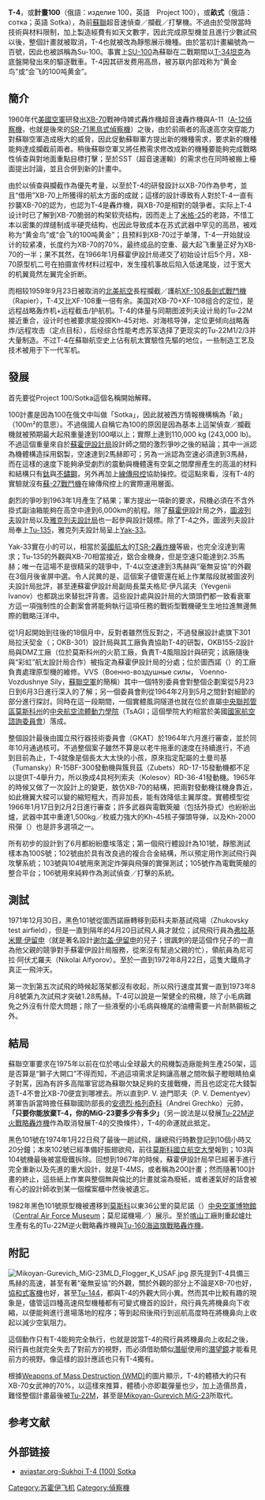 {{onesource|time=2019-03-20T13:49:02+00:00}}
{{noteTA
|G1=Aero
|G2=Military
|1=zh-hans:毫米; zh-tw:公釐; zh-hk:毫米;
|2=zh-hans:米; zh-tw:公尺; zh-hk:米;
}}
{{about|T-4蘇聯偵察機|日本教練機|T-4教練機}}
{{軍用飛機
|名稱=T-4
|圖片= [[File:SU-100_T4.JPG|300px]]
|照片說明=[[莫斯科|莫斯科]][[中央空軍博物館|中央空軍博物館]]中展示的T-4，未涂漆的机身清晰可见半硬壳结构密集的焊缝在外表面留下的痕迹。
|圖片2=[[File:T4.png|300px]]
|照片說明2=T-4的三视图
|類型=[[战略轰炸机|战略轰炸机]]/[[侦察机|侦察机]]
|代號=苏霍伊计划代号：100<br>西方国家代号：''Sotka''（畝）
|乘員=2名<br>（駕駛員、武器操作員／偵照員）
|首飛=1972年8月22日
|服役=取消
|退役=
|設計=[[蘇霍伊設計局|蘇霍伊設計局]]
|生產=
|產量=4架
|造價=
|狀態=
|用戶={{URS}}
|衍生=
|榮譽=
|數據=
|長度=44.5[[米_(單位)|米]]
|翼展=22.7米
|高度=11.2公尺
|翼面積=295.7平方米
|翼剖面=
|空重=55,600[[千克|千克]]（123,000磅）
|載重=
|正常起飛重量=114,000[[千克|千克]]（258,000磅）
|最大起飛重量=135,000[[千克|千克]]（297,000磅）
|發動機=4具[[科列索夫|科列索夫]]RD-36-41[[渦輪扇發動機|渦扇發動機]]
|推力=4×16,000kgf(35,300lbf，157kN)
|燃油量=
|最大速度=2,900千米／小时
|巡航速度=
|爬升率=
|實用升限=20,000—24,000公尺
|最大升限=
|最大航程=
|作戰半徑=6,000千米
|巡航半徑=
|翼負荷=
|推重比=
|最大過載=
|滑跑距離=
|機槍=
|機炮=
|火箭=
|飛彈=
|炸彈=
|其他=
}}
'''T-4'''，或'''計畫100'''（俄語：изделие 100，英語　Project 100），或'''畝式'''（俄語：сотка；英語 Sotka），為前[[蘇聯|蘇聯]]超音速偵查／攔截／打擊機。不過由於受限當時技術與材料限制，加上製造經費有如天文數字，因此完成原型機並且進行少數試飛以後，整個計畫就被取消，T-4也就被改為靜態展示機種。由於當初計畫編號為一百號，因此也被誤稱為Su-100。事實上[[SU-100驅逐戰車|SU-100]]為蘇聯在二戰期間以[[T-34坦克|T-34坦克]]為底盤開發出來的驅逐戰車。T-4因其研发费用高昂，被苏联内部戏称为“黄金鸟”或“会飞的100吨黄金”。

== 簡介 ==
1960年代[[美國空軍|美國空軍]]研發出[[XB-70|XB-70]]戰神侍婢式轟炸機超音速轟炸機與A-11（[[A-12偵察機|A-12偵察機]]，也就是後來的[[SR-71黑鳥式偵察機|SR-71黑鳥式偵察機]]）之後，由於前兩者的高速高空突穿能力對蘇聯空軍造成極大的威脅，因此促動蘇聯軍方提出新的機種需求，要求新的機種能夠達成攔截前兩者。稍後蘇聯空軍又將任務需求修改成新的機種要能夠完成戰略性偵查與對地面重點目標打擊；至於SST（超音速運輸）的需求也在同時被搬上檯面提出討論，並且合併到新的計畫中。

由於以偵查與攔截作為優先考量，以至於T-4的研發設計以XB-70作為參考，並且“借用”XB-70上所獲得的航太方面的成就；這樣的設計導致有人對於T-4一直有抄襲XB-70的認为，也認为T-4是轟炸機，與XB-70是相對的競爭者。实际上T-4设计时已了解到XB-70脆弱的构架软壳结构，因而走上了[[米格-25|米格-25]]的老路，不惜工本以密集的焊缝制成半硬壳结构，也因此导致成本在苏式武器中罕见的高昂，被戏称为“黄金鸟”或“会飞的100吨黄金”；且预料到XB-70过于单薄，T-4一开始就设计的较紧凑，长度约为XB-70的70%，最终成品的空重、最大起飞重量正好为XB-70的一半；果不其然，在1966年1月蘇霍伊設計局递交了初始设计后5个月，XB-70原型机二号在拍摄宣传材料过程中，发生撞机事故后陷入低速尾旋，过于宽大的机翼竟然左翼完全折断。

而相较1959年9月23日被取消的[[北美航空|北美航空]]長程攔截／護航[[XF-108|XF-108長劍式戰鬥機]]（Rapier），T-4又比XF-108重一倍有余。美国对XB-70+XF-108组合的定位，是远程战略轰炸机+远程截击/护航机。T-4的体量与同期图波列夫设计局的Tu-22M接近重合，设计时也被要求能投掷Kh-45对地、对海核导弹，定位更倾向战略轰炸/远程攻击（定点目标），后经综合性能考虑苏军选择了更现实的Tu-22M1/2/3并大量制造。不过T-4在蘇聯航空史上佔有航太實驗性先驅的地位，一些制造工艺及技术被用于下一代军机。

== 發展 ==

首先要從Project 100/Sotka這個名稱開始解釋。

100計畫是因為100在俄文中叫做「Sotka」，因此就被西方情報機構稱為「畝」（100m²的意思）。不過俄國人自稱它為100的原因是因為基本上這架偵查／攔截機就被預期最大起飛重量達到100噸以上；實際上達到110,000 kg (243,000 lb)。不過這個重量來自於[[蘇霍伊設計局|蘇霍伊設計局]]設計師之間的激烈爭吵之後的結論；其中一派認為機體構造採用鋁製，空速達到2馬赫即可；另為一派認為空速必須達到3馬赫，而在這樣的速度下能夠承受劇烈的震動與機體還有空氣之間摩擦產生的高溫的材料和結構只有[[鈦|鈦]]與[[不鏽鋼|不鏽鋼]]，另外再加上[[線傳飛控|線傳飛控]]協助操控。從這點來看，沒有T-4的實驗就沒有[[蘇-27戰鬥機|蘇-27戰鬥機]]在線傳飛控上的實際運用層面。

劇烈的爭吵到1963年1月產生了結果；軍方提出一項新的要求，飛機必須在不含外掛式副油箱能夠在高空中達到6,000km的航程。除了[[蘇霍伊|蘇霍伊]]設計局之外，[[圖波列夫|圖波列夫]]設計局以及[[雅克列夫設計局|雅克列夫設計局]]也一起參與設計競標。除了T-4之外，圖波列夫設計局奉上[[Tu-135|Tu-135]]，雅克列夫設計局呈上[[Yak-33|Yak-33]]。

Yak-33實在小的可以，相當於[[英國航太|英國航太]]的[[TSR-2轟炸機|TSR-2轟炸機]]等級，也完全沒達到需求；Tu-135的外觀與XB-70相當接近，鋁合金機身，但是空速只能達到2.35馬赫；唯一在這場不是很精采的競爭中，T-4以空速達到3馬赫與“毫無妥協”的外觀在3個月後雀屏中選。令人詫異的是，這個案子儘管還在紙上作業階段就被圖波列夫設計局批評，甚至連蘇霍伊設計局副局長葉夫格尼·伊凡諾夫（Yevgenii Ivanov）也都跳出來替批評背書。這些設計處與設計局的大頭頭們都一致看衰軍方這一項強制性的企劃案會將能夠執行這項任務的戰術型戰機硬生生地拉進無邊無際的戰略汪洋中。

從1月起開始到往後的18個月中，反對者雖然恆反對之，不過發展設計處旗下301局拉沃契金（{{link-en|Lavochkin|Lavochkin}}；OKB-301）設計局與其工廠負責協助T-4的研製，OKB155-2設計局與DMZ工廠（位於莫斯科州的火箭工廠，負責T-4風阻設計與研究；該廠隨後與{{link-en|MKB Raduga|MKB Raduga}}“彩虹”航太設計局合作）被指定為蘇霍伊設計局的分處；位於圖西諾（{{link-en|Tushino|Tushino}}）的工廠負責處理原型機的維修。VVS（Военно-воздушные силы， Voenno-Vozdushnye Sily，[[蘇聯空軍|蘇聯空軍]]的簡稱）其中一個特別委員會對整個企劃案從5月23日到6月3日進行深入的了解；另一個委員會則從1964年2月到5月之間針對細節的部分進行探討。同時在這一段期間，一個實體風洞隧道也就在位於直屬[[中央聯邦管區|中央聯邦管區]][[莫斯科州|莫斯科州]]的[[中央航空流體動力學院|中央航空流體動力學院]]（TsAGI；這個學院大約相當於美國[[國家航空諮詢委員會|國家航空諮詢委員會]]）落成。

整個設計最後由國立飛行器技術委員會（GKAT）於1964年六月進行審查，並於同年10月通過核可。不過整個案子雖然不算是以老牛拖車的速度在持續進行，不過到目前為止，T-4就像是個長太大太快的小孩，原來指定配屬的土曼司基（Tumansky）R-15BF-300發動機與簇貝茲（Zubets）RD-17-15發動機都不足以提供T-4舉升力，所以換成4具柯列索夫（Kolesov）RD-36-41發動機。1965年的時候又做了一次設計上的變更，敖仿XB-70的結構，把兩對發動機往機身靠近，如此機翼大樑可以變的縮短粗大，而非加長，能有效降低主翼厚度。實體模型從1966年1月17日到2月2日進行審查；許多武器與電戰筴艙（包括外掛式）也紛紛出爐，武器中其中重達1,500kg／枚威力強大的Kh-45核子彈頭导弹，以及Kh-2000飛彈（{{link-en|en|MKB_Raduga|MKB Raduga}}）也是許多選項之一。

所有初步的設計到了6月都紛紛塵埃落定；第一個飛行體設計為101號，靜態測試樣本為100S號；102號由於具有改良過的複合合金結構，所以預定用作測試飛行與攻擊系統；103號與104號用來測定炸彈與飛彈的實彈測試；105號作為電戰筴艙的整合平台；106號用來純粹作為測試偵查／打擊的系統。

== 測試 ==

1971年12月30日，黑色101號從圖西諾廠轉移到茹科夫斯基試飛場（Zhukovsky test airfield），但是一直到隔年的4月20日試飛人員才就位；試飛飛行員為[[弗拉基米爾·伊留申|弗拉基米爾·伊留申]]（就是著名設計[[谢尔盖·伊留申|谢尔盖·伊留申]]的兒子；很諷刺的是這個作兒子的一直為他父親的競爭對手蘇霍伊設計局服務，從來沒有幫過父親的忙），領航員為尼可拉·阿伏尤羅夫（Nikolai Alfyorov）。至於一直到1972年8月22日，這隻大鐵鳥才真正一飛沖天。

第一次到第五次試飛的時候起落架都沒有收起，所以飛行速度其實一直到1973年8月8號第九次試飛才突破1.28馬赫。T-4可以說是一架健全的飛機，除了小毛病難免之外沒有什麼大問題；除了一些液壓的小毛病與機尾的油槽需要一片耐熱鋼板之外。

== 結局 ==

蘇聯空軍要求在1975年以前在位於喀山全球最大的飛機製造廠能夠生產250架，這是否算是“獅子大開口”不得而知，不過這項需求足夠讓高層之間吹鬍子瞪眼睛拍桌子對罵，因為有許多高階軍官認為蘇聯欠缺足夠的支援戰機，而且也認定花大錢製造T-4不會比XB-70便宜到哪裡去。所以直到P. V. 迪門耶夫（P. V. Dementyev）將軍告訴當時擔任蘇聯國防部長的[[安德烈·格列奇科|安德烈·格列奇科]]（Andrei Grechko）元帥，'''「只要你能放棄T-4，你的MiG-23要多少有多少」'''（另一說法是以發展[[Tu-22M逆火戰略轟炸機|Tu-22M逆火戰略轟炸機]]作為取消發展T-4的交換條件），T-4的命運就此抵定。

黑色101號在1974年1月22日飛了最後一趟試飛，讓總飛行時數登記到10個小時又20分鐘；本來102號已經準備好振翅欲飛，前往[[莫斯科國立航空大學|莫斯科國立航空大學]]報到；103與104號機最後被當廢鐵拆除。回想到1967年的時候，蘇霍伊設計局早已經著手進行完全重新以及先進的重大設計，就是T-4MS，或者稱為200計畫；然而隨著100計畫的終止，這些紙上作業與整個無與倫比的計畫就淪為廢紙，或者運氣好的話會被有心的設計師收到某一個檔案櫃中然後被遺忘。

1982年黑色101號原型機被遷移到[[莫斯科|莫斯科]]以東36公里的莫尼諾（{{link-en|Monino|Monino}}）[[中央空軍博物館|中央空軍博物館]]（[[中央空軍博物館|Central Air Force Museum]]；莫尼諾機場／{{link-en|Monino Airfield|Monino Airfield}}）展示。至於[[喀山|喀山]]工廠則重起爐灶生產有名的Tu-22M逆火戰略轟炸機與[[Tu-160海盜旗戰略轟炸機|Tu-160海盜旗戰略轟炸機]]。

== 附記 ==
[[File:Mikoyan-Gurevich_MiG-23MLD_Flogger_K_USAF.jpg|thumb]]
原先提到T-4具備三馬赫的高速，甚至有著“毫無妥協”的外觀，關於外觀的部分上不論是XB-70也好，[[協和式客機|協和式客機]]也好，甚至[[Tu-144|Tu-144]]，都與T-4的外觀大同小異。然而其中比較有趣的現象是，儘管這四種高速飛型機種都有可變式機首的設計，飛行員先將機鼻向下收縮，以便能夠進行進場落地的程序；等到起飛後飛行到巡航高度時在將機鼻向上收起以減少空氣阻力。

這個動作只有T-4能夠完全執行，也就是說當T-4的飛行員將機鼻向上收起之後，飛行員也就完全失去了對前方的視野，而必須借助類似[[潛艇|潛艇]]使用的[[潛望鏡|潛望鏡]]才能看見前方的視野。像這樣的設計應該也只有T-4獨有。

根據[http://www.globalsecurity.org/wmd/world/russia/s-100.htm Weapons of Mass Destruction (WMD)]{{Wayback|url=http://www.globalsecurity.org/wmd/world/russia/s-100.htm |date=20080215002715 }}的圖片顯示，T-4的體積大約只有XB-70女武神的70%，以這樣來推算，體積小亦即載彈量也少，加上造價昂貴，難怪整個計畫最後被[[Tu-22M逆火戰略轟炸機|Tu-22M]]，甚至是[[米格-23战斗机|Mikoyan-Gurevich MiG-23]]所取代。

== 参考文献 ==
<div class="references-small">
<references />
</div>

== 外部链接 ==
* [http://www.aviastar.org/air/russia/su-100.php aviastar.org-Sukhoi T-4 (100) Sotka ]{{Wayback|url=http://www.aviastar.org/air/russia/su-100.php |date=20080306000811 }}

{{Sukhoi aircraft}}
[[Category:苏霍伊飞机|Category:苏霍伊飞机]]
[[Category:偵察機|Category:偵察機]]